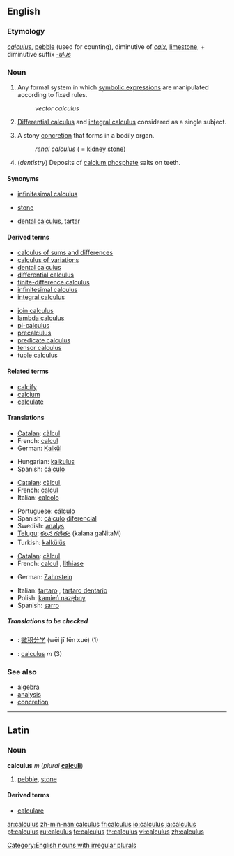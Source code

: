 {{wikipedia|dab=calculus (disambiguation)|calculus}}
==English==

===Etymology===
{{L.}} ''[[calculus#Latin|calculus]]'', [[pebble]] (used for counting), diminutive of ''[[calx#Latin|calx]]'', [[limestone]], + diminutive suffix ''[[-ulus]]''

===Noun===
{{wikipedia}}
{{en-noun|calculi|-}}

# {{countable}} {{mathematics}} Any formal system in which [[symbolic expression]]s are manipulated according to fixed rules.
#:''vector calculus''
# {{uncountable}} {{analysis}} [[differential calculus|Differential calculus]] and [[integral calculus]] considered as a single subject.
# {{countable}} {{medicine}} A stony [[concretion]] that forms in a bodily organ.
#:''renal calculus'' ( = [[kidney stone]])
# {{uncountable}} (''dentistry'') Deposits of [[calcium phosphate]] salts on teeth.

====Synonyms====
*{{i-c|in analysis}} [[infinitesimal calculus]]
*{{i-c|in medicine}} [[stone]]
*{{i-c|in dentistry}} [[dental calculus]], [[tartar]]

====Derived terms====
<!--see Wikipedia for definitions-->
{{top2}}
*[[calculus of sums and differences]]
*[[calculus of variations]]
*[[dental calculus]]
*[[differential calculus]]
*[[finite-difference calculus]]
*[[infinitesimal calculus]]
*[[integral calculus]]
{{mid2}}
*[[join calculus]]
*[[lambda calculus]]
*[[pi-calculus]]
*[[precalculus]]
*[[predicate calculus]]
*[[tensor calculus]]
*[[tuple calculus]]
{{bottom}}

====Related terms====
*[[calcify]]
*[[calcium]]
*[[calculate]]

====Translations====
{{trans-top|formal mathematical system}}
*[[Catalan]]: [[càlcul]] {{m}}
*French: [[calcul]] {{m}}
*German: [[Kalkül]] {{m}}
{{trans-mid}}
*Hungarian: [[kalkulus]]
*Spanish: [[cálculo]] {{m}}
{{trans-bottom}}

{{trans-top|differential calculus and integral calculus considered as a single subject}}
*[[Catalan]]: [[càlcul]], {{m}}
*French: [[calcul]] {{m}}
*Italian: [[calcolo]] {{m}}
{{trans-mid}}
*Portuguese: [[cálculo#Portuguese|cálculo]] {{m}}
*Spanish: [[cálculo#Spanish|cálculo]] [[diferencial]] {{m}}
*Swedish: [[analys]] {{c}}
*[[Telugu]]: [[కలన గణితం]] (kalana gaNitaM)
*Turkish: [[kalkülüs]]
{{trans-bottom}}

{{trans-top|stony concretion in an organ}}
*[[Catalan]]: [[càlcul]] {{m}}
*French: [[calcul]] {{m}}, [[lithiase]] {{f}}
{{trans-mid}}
{{trans-bottom}}

{{trans-top|deposits on teeth}}
*German: [[Zahnstein]] {{m}}
{{trans-mid}}
*Italian: [[tartaro]] {{m}}, [[tartaro dentario]] {{m}}
*Polish: [[kamień nazębny]] {{m}}
*Spanish: [[sarro]] {{m}}
{{trans-bottom}}

=====Translations to be checked=====
<!--Remove this section once all of the translations below have been moved into the tables above.-->
{{checktrans}}
*{{ttbc|Chinese}}: [[微积分学]] (wēi jī fēn xué) (1)
*{{ttbc|Latin}}: [[calculus#Latin|calculus]] ''m'' (3)

===See also===
*[[algebra]]
*[[analysis]]
*[[concretion]]

[[Category:English nouns with irregular plurals]]

----

==Latin==

===Noun===
'''calculus''' ''m'' (''plural'' '''[[calculi]]''')

# [[pebble]], [[stone]]

====Derived terms====
*[[calculare#Latin|calculare]]

[[ar:calculus]]
[[zh-min-nan:calculus]]
[[fr:calculus]]
[[io:calculus]]
[[ja:calculus]]
[[pt:calculus]]
[[ru:calculus]]
[[te:calculus]]
[[th:calculus]]
[[vi:calculus]]
[[zh:calculus]]